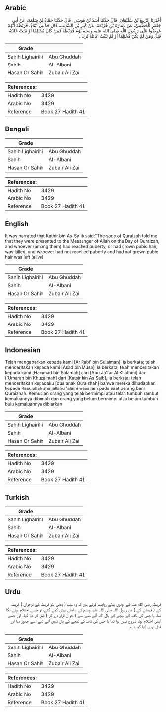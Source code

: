 ## Arabic


<div dir="rtl" lang="ar" style={{fontSize:'larger',backgroundColor:'#f8f9fa',padding:20}}>
أَخْبَرَنَا الرَّبِيعُ بْنُ سُلَيْمَانَ، قَالَ حَدَّثَنَا أَسَدُ بْنُ مُوسَى، قَالَ حَدَّثَنَا حَمَّادُ بْنُ سَلَمَةَ، عَنْ أَبِي جَعْفَرٍ الْخَطْمِيِّ، عَنْ عُمَارَةَ بْنِ خُزَيْمَةَ، عَنْ كَثِيرِ بْنِ السَّائِبِ، قَالَ حَدَّثَنِي أَبْنَاءُ، قُرَيْظَةَ أَنَّهُمْ عُرِضُوا عَلَى رَسُولِ اللَّهِ صلى الله عليه وسلم يَوْمَ قُرَيْظَةَ فَمَنْ كَانَ مُحْتَلِمًا أَوْ نَبَتَتْ عَانَتُهُ قُتِلَ وَمَنْ لَمْ يَكُنْ مُحْتَلِمًا أَوْ لَمْ تَنْبُتْ عَانَتُهُ تُرِكَ ‏.‏
</div>
<div style={{backgroundColor:'#f8f9fa',padding:20, marginBottom: 10}}><table> <thead> <tr> <th>Grade</th> <th></th> </tr> </thead> <tbody> <tr><td>Sahih Lighairihi</td><td>Abu Ghuddah</td></tr><tr><td>Sahih</td><td>Al-Albani</td></tr><tr><td>Hasan Or Sahih</td><td>Zubair Ali Zai</td></tr></tbody></table><table> <thead> <tr> <th>References:</th> <th></th> </tr> </thead> <tbody><tr><td>Hadith No</td><td>3429</td></tr><tr><td>Arabic No</td><td>3429</td></tr><tr><td>Reference</td><td>Book 27 Hadith 41</td></tr></tbody></table></div>

## Bengali


<div dir="ltr" lang="bn" style={{fontSize:'larger',backgroundColor:'#f8f9fa',padding:20}}>

</div>
<div style={{backgroundColor:'#f8f9fa',padding:20, marginBottom: 10}}><table> <thead> <tr> <th>Grade</th> <th></th> </tr> </thead> <tbody> <tr><td>Sahih Lighairihi</td><td>Abu Ghuddah</td></tr><tr><td>Sahih</td><td>Al-Albani</td></tr><tr><td>Hasan Or Sahih</td><td>Zubair Ali Zai</td></tr></tbody></table><table> <thead> <tr> <th>References:</th> <th></th> </tr> </thead> <tbody><tr><td>Hadith No</td><td>3429</td></tr><tr><td>Arabic No</td><td>3429</td></tr><tr><td>Reference</td><td>Book 27 Hadith 41</td></tr></tbody></table></div>

## English


<div dir="ltr" lang="en" style={{fontSize:'larger',backgroundColor:'#f8f9fa',padding:20}}>
It was narrated that Kathir bin As-Sa'ib said:"The sons of Quraizah told me that they were presented to the Messenger of Allah on the Day of Quraizah, and whoever (among them) had reached puberty, or had grown pubic hair, was killed, and whoever had not reached puberty and had not grown pubic hair was left (alive)
</div>
<div style={{backgroundColor:'#f8f9fa',padding:20, marginBottom: 10}}><table> <thead> <tr> <th>Grade</th> <th></th> </tr> </thead> <tbody> <tr><td>Sahih Lighairihi</td><td>Abu Ghuddah</td></tr><tr><td>Sahih</td><td>Al-Albani</td></tr><tr><td>Hasan Or Sahih</td><td>Zubair Ali Zai</td></tr></tbody></table><table> <thead> <tr> <th>References:</th> <th></th> </tr> </thead> <tbody><tr><td>Hadith No</td><td>3429</td></tr><tr><td>Arabic No</td><td>3429</td></tr><tr><td>Reference</td><td>Book 27 Hadith 41</td></tr></tbody></table></div>

## Indonesian


<div dir="ltr" lang="id" style={{fontSize:'larger',backgroundColor:'#f8f9fa',padding:20}}>
Telah mengabarkan kepada kami [Ar Rabi' bin Sulaiman], ia berkata; telah menceritakan kepada kami [Asad bin Musa], ia berkata; telah menceritakan kepada kami [Hammad bin Salamah] dari [Abu Ja'far Al Khathmi] dari ['Umarah bin Khuzaimah] dari [Katsir bin As Saib], ia berkata; telah menceritakan kepadaku [dua anak Quraizhah] bahwa mereka dihadapkan kepada Rasulullah shallallahu 'alaihi wasallam pada saat perang bani Quraizhah. Kemudian orang yang telah bermimpi atau telah tumbuh rambut kemaluannya dibunuh dan orang yang belum bermimpi atau belum tumbuh bulu kemaluannya dibiarkan
</div>
<div style={{backgroundColor:'#f8f9fa',padding:20, marginBottom: 10}}><table> <thead> <tr> <th>Grade</th> <th></th> </tr> </thead> <tbody> <tr><td>Sahih Lighairihi</td><td>Abu Ghuddah</td></tr><tr><td>Sahih</td><td>Al-Albani</td></tr><tr><td>Hasan Or Sahih</td><td>Zubair Ali Zai</td></tr></tbody></table><table> <thead> <tr> <th>References:</th> <th></th> </tr> </thead> <tbody><tr><td>Hadith No</td><td>3429</td></tr><tr><td>Arabic No</td><td>3429</td></tr><tr><td>Reference</td><td>Book 27 Hadith 41</td></tr></tbody></table></div>

## Turkish


<div dir="ltr" lang="tr" style={{fontSize:'larger',backgroundColor:'#f8f9fa',padding:20}}>

</div>
<div style={{backgroundColor:'#f8f9fa',padding:20, marginBottom: 10}}><table> <thead> <tr> <th>Grade</th> <th></th> </tr> </thead> <tbody> <tr><td>Sahih Lighairihi</td><td>Abu Ghuddah</td></tr><tr><td>Sahih</td><td>Al-Albani</td></tr><tr><td>Hasan Or Sahih</td><td>Zubair Ali Zai</td></tr></tbody></table><table> <thead> <tr> <th>References:</th> <th></th> </tr> </thead> <tbody><tr><td>Hadith No</td><td>3429</td></tr><tr><td>Arabic No</td><td>3429</td></tr><tr><td>Reference</td><td>Book 27 Hadith 41</td></tr></tbody></table></div>

## Urdu


<div dir="rtl" lang="ur" style={{fontSize:'larger',backgroundColor:'#f8f9fa',padding:20}}>
قریظہ رضی الله عنہ کے دونوں بیٹے روایت کرتے ہیں کہ وہ سب ( یعنی بنو قریظہ کے نوجوان ) قریظہ کے ( فیصلے کے ) دن رسول اللہ صلی اللہ علیہ وسلم کے سامنے پیش کیے گئے، تو جسے احتلام ہونے لگا تھا، یا جس کی ناف کے نیچے کے بال اگ آئے تھے اسے ( جوان قرار دے کر ) قتل کر دیا گیا۔ اور جسے ابھی احتلام ہونا شروع نہیں ہوا تھا یا جس کی ناف کے نیچے کے بال نہیں آئے تھے اسے چھوڑ دیا اور قتل نہیں کیا گیا ۱؎۔
</div>
<div style={{backgroundColor:'#f8f9fa',padding:20, marginBottom: 10}}><table> <thead> <tr> <th>Grade</th> <th></th> </tr> </thead> <tbody> <tr><td>Sahih Lighairihi</td><td>Abu Ghuddah</td></tr><tr><td>Sahih</td><td>Al-Albani</td></tr><tr><td>Hasan Or Sahih</td><td>Zubair Ali Zai</td></tr></tbody></table><table> <thead> <tr> <th>References:</th> <th></th> </tr> </thead> <tbody><tr><td>Hadith No</td><td>3429</td></tr><tr><td>Arabic No</td><td>3429</td></tr><tr><td>Reference</td><td>Book 27 Hadith 41</td></tr></tbody></table></div>